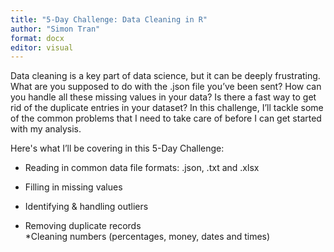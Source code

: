 ```yaml
---
title: "5-Day Challenge: Data Cleaning in R"
author: "Simon Tran"
format: docx
editor: visual
---
```


Data cleaning is a key part of data science, but it can be deeply frustrating. What are you supposed to do with the .json file you've been sent? How can you handle all these missing values in your data? Is there a fast way to get rid of the duplicate entries in your dataset? In this challenge, I'll tackle some of the common problems that I need to take care of before I can get started with my analysis.

Here\'s what I'll be covering in this 5-Day Challenge:

-   Reading in common data file formats: .json, .txt and .xlsx

-   Filling in missing values

-   Identifying & handling outliers

-   Removing duplicate records\
    \*Cleaning numbers (percentages, money, dates and times)

